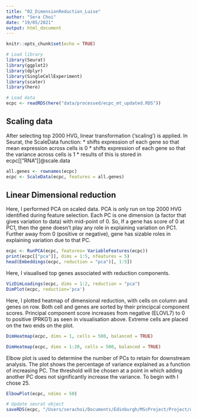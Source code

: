 ```yaml
---
title: "02_DimensionReduction_Luise"
author: "Sera Choi"
date: "19/05/2021"
output: html_document
---
```


```r
knitr::opts_chunk$set(echo = TRUE)
```

```r
# Load library
library(Seurat)
library(ggplot2)
library(dplyr)
library(SingleCellExperiment)
library(scater)
library(here)

# Load data
ecpc <- readRDS(here("data/processed/ecpc_mt_updated.RDS")) 
```

## Scaling data 
After selecting top 2000 HVG, linear transformation ('scaling') is applied. In Seurat, the ScaleData function:
* shifts expression of each gene so that mean expression across cells is 0
* shifts expression of each gene so that the variance across cells is 1
* results of this is stored in ecpc[["RNA"]]@scale.data 

```r
all.genes <- rownames(ecpc)
ecpc <- ScaleData(ecpc, features = all.genes)
```

## Linear Dimensional reduction
Here, I performed PCA on scaled data. PCA is only run on top 2000 HVG identified during feature selection. Each PC is one dimension (a factor that gives variation to data) with mid-point of 0. So, If a gene has score of 0 at PC1, then the gene doesn't play any role in explaining variation on PC1. Further away from 0 (positive or negative), gene has sizable roles in explaining variation due to that PC. 

```r
ecpc <- RunPCA(ecpc, features= VariableFeatures(ecpc))
print(ecpc[["pca"]], dims = 1:5, nfeatures = 5)
head(Embeddings(ecpc, reduction = "pca")[, 1:5])
```

Here, I visualised top genes associated with reduction components. 
```r
VizDimLoadings(ecpc, dims = 1:2, reduction = "pca")
DimPlot(ecpc, reduction='pca')
```
Here, I plotted heatmap of dimensional reduction, with cells on column and genes on row. Both cell and genes are sorted by their principcal component scores. Principal component score increases from negative (ELOVL7) to 0 to positive (PRKG1) as seen in visualisation above. Extreme cells are placed on the two ends on the plot. 

```r
DimHeatmap(ecpc, dims = 1, cells = 500, balanced = TRUE)
```
```r
DimHeatmap(ecpc, dims = 1:20, cells = 500, balanced = TRUE)
```

Elbow plot is used to determine the number of PCs to retain for downstream analysis. The plot shows the percentage of variance explained as a function of increasing PC. The threshold will be chosen at a point in which adding another PC does not significantly increase the variance. To begin with I chose 25. 

```r
ElbowPlot(ecpc, ndims = 50)
```

```r
# Update seurat object 
saveRDS(ecpc, "/Users/serachoi/Documents/Edinburgh/MScProject/Project/data/processed/ecpc_mt_updated.RDS")
```





